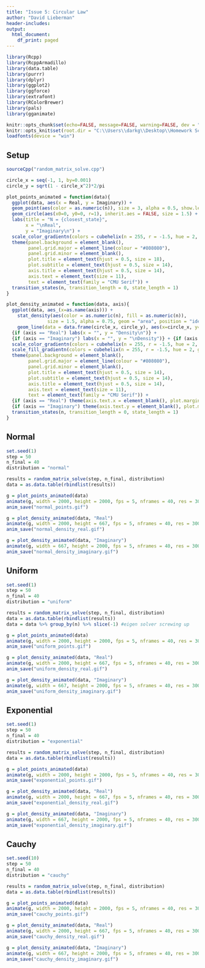 ```yaml
---
title: "Issue 5: Circular Law"
author: "David Lieberman"
header-includes:
output:
  html_document:
    df_print: paged
---
```


```r
library(Rcpp)
library(RcppArmadillo)
library(data.table)
library(purrr)
library(dplyr)
library(ggplot2)
library(ggforce)
library(extrafont)
library(RColorBrewer)
library(pals)
library(gganimate)

knitr::opts_chunk$set(echo=FALSE, message=FALSE, warning=FALSE, dev = "svg")
knitr::opts_knit$set(root.dir = "C:\\Users\\darkg\\Desktop\\Homework Scans\\2020Sm_ART167\\newsletter\\issue5")
loadfonts(device = "win")
```

## Setup
```r
sourceCpp("random_matrix_solve.cpp")
```

```r
circle_x = seq(-1, 1, by=0.001)
circle_y = sqrt(1 - circle_x^2)*2/pi
```

```r
plot_points_animated = function(data){
  ggplot(data, aes(x = Real, y = Imaginary)) + 
  geom_point(aes(color = as.numeric(n)), size = 3, alpha = 0.5, show.legend = FALSE) + 
  geom_circle(aes(x0=0, y0=0, r=1), inherit.aes = FALSE, size = 1.5) +
  labs(title = "N = {closest_state}",
       x = "\nReal",
       y = "Imaginary\n") +
  scale_color_gradientn(colors = cubehelix(n = 255, r = -1.5, hue = 2, gamma = 0.8)[25:200]) +
  theme(panel.background = element_blank(),
        panel.grid.major = element_line(colour = "#808080"),
        panel.grid.minor = element_blank(),
        plot.title = element_text(hjust = 0.5, size = 18),
        plot.subtitle = element_text(hjust = 0.5, size = 14),
        axis.title = element_text(hjust = 0.5, size = 14),
        axis.text = element_text(size = 11),
        text = element_text(family = "CMU Serif")) +
  transition_states(n, transition_length = 0, state_length = 1)
}
```

```r
plot_density_animated = function(data, axis){
  ggplot(data, aes_(x=as.name(axis))) +
    stat_density(aes(color = as.numeric(n), fill = as.numeric(n)),
               size = 1.5, alpha = 0.75, geom = "area", position = "identity", show.legend = FALSE) +
    geom_line(data = data.frame(circle_x, circle_y), aes(x=circle_x, y=circle_y), inherit.aes = FALSE, linetype = "dashed", size = 1.5) +
  {if (axis == "Real") labs(x = "", y = "Density\n")} +
  {if (axis == "Imaginary") labs(x = "", y = "\nDensity")} + {if (axis == "Imaginary") coord_flip() } +
  scale_color_gradientn(colors = cubehelix(n = 255, r = -1.5, hue = 2, gamma = 0.8)[25:220]) +
  scale_fill_gradientn(colors = cubehelix(n = 255, r = -1.5, hue = 2, gamma = 0.8)[25:220]) +
  theme(panel.background = element_blank(),
        panel.grid.major = element_line(colour = "#808080"),
        panel.grid.minor = element_blank(),
        plot.title = element_text(hjust = 0.5, size = 14),
        plot.subtitle = element_text(hjust = 0.5, size = 14),
        axis.title = element_text(hjust = 0.5, size = 14),
        axis.text = element_text(size = 11),
        text = element_text(family = "CMU Serif")) +
  {if (axis == "Real") theme(axis.text.x = element_blank(), plot.margin = margin(5.5, 5.5, 0, 5.5, "pt"))} +
  {if (axis == "Imaginary") theme(axis.text.y = element_blank(), plot.margin = margin(5.5, 5.5, 5.5, 0, "pt"))} +
  transition_states(n, transition_length = 0, state_length = 1)
}
```


## Normal
```r
set.seed(1)
step = 50
n_final = 40
distribution = "normal"

results = random_matrix_solve(step, n_final, distribution)
data = as.data.table(rbindlist(results))
```

```r
g = plot_points_animated(data)
animate(g, width = 2000, height = 2000, fps = 5, nframes = 40, res = 300, detail = 5)
anim_save("normal_points.gif")
```

```r
g = plot_density_animated(data, "Real")
animate(g, width = 2000, height = 667, fps = 5, nframes = 40, res = 300, detail = 5)
anim_save("normal_density_real.gif")
```

```r
g = plot_density_animated(data, "Imaginary")
animate(g, width = 667, height = 2000, fps = 5, nframes = 40, res = 300, detail = 5)
anim_save("normal_density_imaginary.gif")
```


## Uniform
```r
set.seed(1)
step = 50
n_final = 40
distribution = "uniform"

results = random_matrix_solve(step, n_final, distribution)
data = as.data.table(rbindlist(results))
data = data %>% group_by(n) %>% slice(-1) #eigen solver screwing up
```

```r
g = plot_points_animated(data)
animate(g, width = 2000, height = 2000, fps = 5, nframes = 40, res = 300, detail = 5)
anim_save("uniform_points.gif")
```

```r
g = plot_density_animated(data, "Real")
animate(g, width = 2000, height = 667, fps = 5, nframes = 40, res = 300, detail = 5)
anim_save("uniform_density_real.gif")
```

```r
g = plot_density_animated(data, "Imaginary")
animate(g, width = 667, height = 2000, fps = 5, nframes = 40, res = 300, detail = 5)
anim_save("uniform_density_imaginary.gif")
```


## Exponential
```r
set.seed(1)
step = 50
n_final = 40
distribution = "exponential"

results = random_matrix_solve(step, n_final, distribution)
data = as.data.table(rbindlist(results))
```

```r
g = plot_points_animated(data)
animate(g, width = 2000, height = 2000, fps = 5, nframes = 40, res = 300, detail = 5)
anim_save("exponential_points.gif")
```

```r
g = plot_density_animated(data, "Real")
animate(g, width = 2000, height = 667, fps = 5, nframes = 40, res = 300, detail = 5)
anim_save("exponential_density_real.gif")
```

```r
g = plot_density_animated(data, "Imaginary")
animate(g, width = 667, height = 2000, fps = 5, nframes = 40, res = 300, detail = 5)
anim_save("exponential_density_imaginary.gif")
```


## Cauchy
```r
set.seed(10)
step = 50
n_final = 40
distribution = "cauchy"

results = random_matrix_solve(step, n_final, distribution)
data = as.data.table(rbindlist(results))
```

```r
g = plot_points_animated(data)
animate(g, width = 2000, height = 2000, fps = 5, nframes = 40, res = 300, detail = 5)
anim_save("cauchy_points.gif")
```

```r
g = plot_density_animated(data, "Real")
animate(g, width = 2000, height = 667, fps = 5, nframes = 40, res = 300, detail = 5)
anim_save("cauchy_density_real.gif")
```

```r
g = plot_density_animated(data, "Imaginary")
animate(g, width = 667, height = 2000, fps = 5, nframes = 40, res = 300, detail = 5)
anim_save("cauchy_density_imaginary.gif")
```